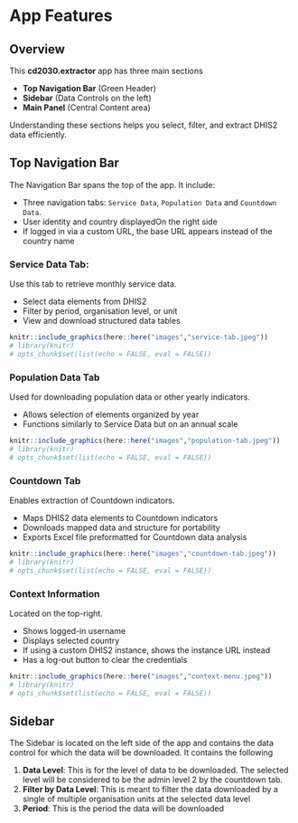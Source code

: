 # App Features

## Overview

This **cd2030.extractor** app has three main sections

- **Top Navigation Bar** (Green Header)
- **Sidebar** (Data Controls on the left)
- **Main Panel** (Central Content area) 

Understanding these sections helps you select, filter, and extract DHIS2 data efficiently.

## Top Navigation Bar

The Navigation Bar spans the top of the app.
It include:

- Three navigation tabs: `Service Data`, `Population Data` and `Countdown Data`. 
- User identity and country displayedOn the right side 
- If logged in via a custom URL, the base URL appears instead of the country name

### Service Data Tab: 

Use this tab to retrieve monthly service data.

- Select data elements from DHIS2
- Filter by period, organisation level, or unit
- View and download structured data tables

```r
knitr::include_graphics(here::here("images","service-tab.jpeg"))
# library(knitr)
# opts_chunk$set(list(echo = FALSE, eval = FALSE))
```

### Population Data Tab

Used for downloading population data or other yearly indicators.

- Allows selection of elements organized by year
- Functions similarly to Service Data but on an annual scale

```r
knitr::include_graphics(here::here("images","population-tab.jpeg"))
# library(knitr)
# opts_chunk$set(list(echo = FALSE, eval = FALSE))
```

### Countdown Tab

Enables extraction of Countdown indicators.

- Maps DHIS2 data elements to Countdown indicators
- Downloads mapped data and structure for portability
- Exports Excel file preformatted for Countdown data analysis

```r
knitr::include_graphics(here::here("images","countdown-tab.jpeg"))
# library(knitr)
# opts_chunk$set(list(echo = FALSE, eval = FALSE))
```

### Context Information

Located on the top-right.

- Shows logged-in username
- Displays selected country
- If using a custom DHIS2 instance, shows the instance URL instead
- Has a log-out button to clear the credentials

```r
knitr::include_graphics(here::here("images","context-menu.jpeg"))
# library(knitr)
# opts_chunk$set(list(echo = FALSE, eval = FALSE))
```

## Sidebar

The Sidebar is located on the left side of the app and contains the data control for which the data will be downloaded. It contains the following

1. **Data Level**: This is for the level of data to be downloaded. The selected level will be considered to be the admin level 2 by the countdown tab.
2. **Filter by Data Level**: This is meant to filter the data downloaded by a single of multiple organisation units at the selected data level
3. **Period**: This is the period the data will be downloaded
